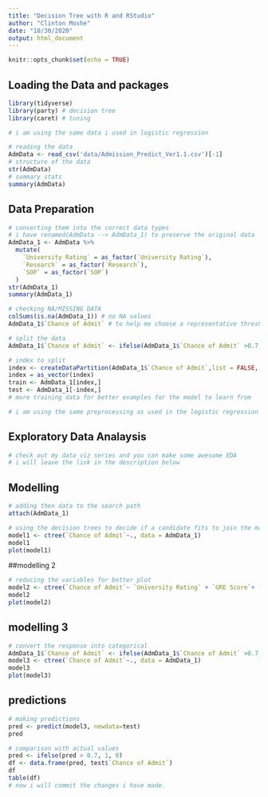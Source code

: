 ```yaml
---
title: "Decision Tree with R and RStudio"
author: "Clinton Moshe"
date: "10/30/2020"
output: html_document
---
```


```r
knitr::opts_chunk$set(echo = TRUE)
```

## Loading the Data and packages

```r
library(tidyverse)
library(party) # decision tree
library(caret) # tuning

# i am using the same data i used in logistic regression

# reading the data
AdmData <- read_csv('data/Admission_Predict_Ver1.1.csv')[-1]
# structure of the data
str(AdmData)
# summary stats
summary(AdmData)
```
## Data Preparation

```r
# converting them into the correct data types
# i have renamed(AdmData --> AdmData_1) to preserve the original data
AdmData_1 <- AdmData %>%
  mutate(
    `University Rating` = as_factor(`University Rating`),
    `Research` = as_factor(`Research`),
    `SOP` = as_factor(`SOP`)
  )
str(AdmData_1)
summary(AdmData_1)

# checking NA/MISSING DATA
colSums(is.na(AdmData_1)) # no NA values
AdmData_1$`Chance of Admit` # to help me choose a representative threshold

# split the data
AdmData_1$`Chance of Admit` <- ifelse(AdmData_1$`Chance of Admit` >0.7,1,0)

# index to split
index <- createDataPartition(AdmData_1$`Chance of Admit`,list = FALSE, p=0.8)
index = as_vector(index)
train <- AdmData_1[index,]
test <- AdmData_1[-index,]
# more training data for better examples for the model to learn from

# i am using the same preprocessing as used in the logistic regression
```

## Exploratory Data Analaysis

```r
# check out my data viz series and you can make some awesome EDA
# i will leave the link in the description below
```

## Modelling

```r
# adding then data to the search path
attach(AdmData_1)

# using the decision trees to decide if a candidate fits to join the masters program
model1 <- ctree(`Chance of Admit`~., data = AdmData_1)
model1
plot(model1)
```

##modelling 2

```r
# reducing the variables for better plot
model2 <- ctree(`Chance of Admit`~ `University Rating` + `GRE Score`+ `TOEFL Score`, data = AdmData_1)
model2
plot(model2)
```

## modelling 3

```r
# convert the response into categorical
AdmData_1$`Chance of Admit` <- ifelse(AdmData_1$`Chance of Admit` >0.7, 1, 0)
model3 <- ctree(`Chance of Admit`~., data = AdmData_1)
model3
plot(model3)

```

## predictions

```r
# making predictions
pred <- predict(model3, newdata=test)
pred

# comparison with actual values
pred <- ifelse(pred > 0.7, 1, 0)
df <- data.frame(pred, test$`Chance of Admit`)
df
table(df)
# now i will commit the changes i have made.
```

